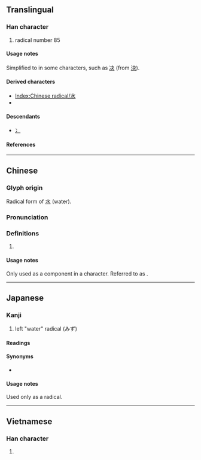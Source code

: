 {{also|水|冫|シ}}
{{character info}}
{{character info|⺡}}
==Translingual==
{{stroke order|type=animate}}

===Han character===
{{Han char|rn=85|rad=水|as=00|sn=3|four=|canj=XXYM,YM|ids=⿱⺀㇀}}

# radical number 85

====Usage notes====
Simplified to {{m|mul|冫||ice radical|sc=Hani}} in some characters, such as [[决]] (from [[決]]).

====Derived characters====
* [[Index:Chinese radical/水]]
* {{l|mul|[[𪫆]], [[酒]], [[衍]], [[𠽇]], [[𡐘]], [[梁]], [[粱]], [[𣓥]], [[𤏁]]}}

====Descendants====
* [[冫]] {{qualifier|as simplification, as in 决, from 決}}

====References====
{{Han ref|kx=0603.011|dkj=17085|dj=0996.010|hdz=31545.011|uh=6C35}}

----

==Chinese==
{{zh-forms}}
{{zh-wp|en:Radical 85}}

===Glyph origin===
Radical form of [[水]] (water).

===Pronunciation===
{{zh-pron
|m=shuǐ
|c=seoi2
|mn=chúi
|cat=
}}

===Definitions===
{{zh-hanzi}}

# {{n-g|radical form of {{l|zh|水}}.}}

====Usage notes====
Only used as a component in a character. Referred to as {{zh-l|三點水}}.

----

==Japanese==

===Kanji===
{{ja-kanji|grade=r|rs=水00}}

# left "water" radical (みず)

====Readings====
{{ja-readings
|kun=さんずい
}}

====Synonyms====
* {{l|ja|水}}

====Usage notes====
Used only as a radical.

----

==Vietnamese==

===Han character===
{{vi-readings|reading=thuỷ}}

# {{rfdef|vi}}

{{cln|vi|Han tu}}